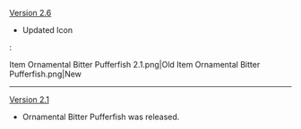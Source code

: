 {{Change History/Header}}
[[Version 2.6]]
* Updated Icon
:<gallery>
Item Ornamental Bitter Pufferfish 2.1.png|Old
Item Ornamental Bitter Pufferfish.png|New
</gallery>
----
[[Version 2.1]]
* Ornamental Bitter Pufferfish was released.